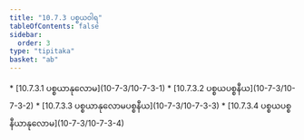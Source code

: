 ```yaml
---
title: "10.7.3 ပစ္စယဝါရ"
tableOfContents: false
sidebar:
  order: 3
type: "tipitaka"
basket: "ab"
---
```



<DynamicBreadcrumb />



<TableOfContents>
* [10.7.3.1 ပစ္စယာနုလောမ](10-7-3/10-7-3-1)
* [10.7.3.2 ပစ္စယပစ္စနီယ](10-7-3/10-7-3-2)
* [10.7.3.3 ပစ္စယာနုလောမပစ္စနီယ](10-7-3/10-7-3-3)
* [10.7.3.4 ပစ္စယပစ္စနီယာနုလောမ](10-7-3/10-7-3-4)
</TableOfContents>